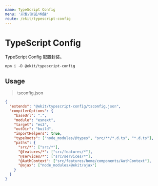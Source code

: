 ```yaml
---
name: TypeScript Config
menu: '开发/测试/构建'
route: /ekit/typescript-config
---
```


# TypeScript Config

TypeScript Config 配置封装。

`npm i -D @ekit/typescript-config`

## Usage

> tsconfig.json

```json
{
  "extends": "@ekit/typescript-config/tsconfig.json",
  "compilerOptions": {
    "baseUrl": ".",
    "module": "esnext",
    "target": "es3",
    "outDir": "build",
    "importHelpers": true,
    "typeRoots": ["node_modules/@types", "src/**/*.d.ts", "*.d.ts"],
    "paths": {
      "src/*": ["src/*"],
      "@features/*": ["src/features/*"],
      "@services/*": ["src/services/*"],
      "@AuthContext": ["src/features/home/components/AuthContext"],
      "@ajax": ["node_modules/@ekit/ajax"]
    }
  }
}
```
